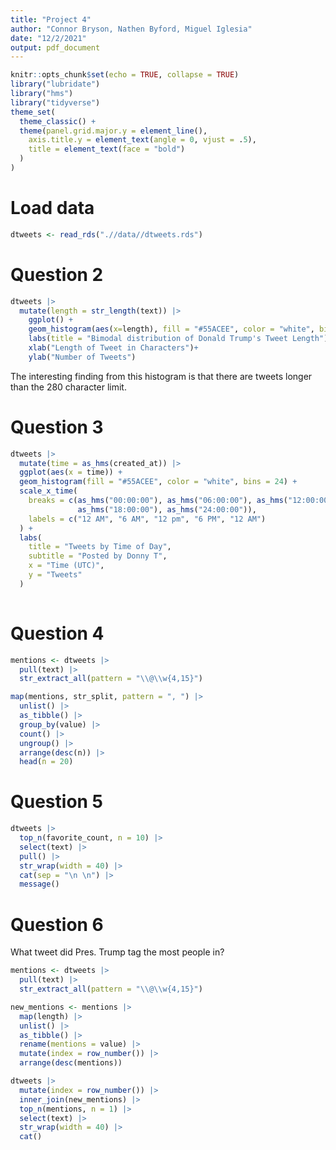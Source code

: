 ---
title: "Project 4"
author: "Connor Bryson, Nathen Byford, Miguel Iglesia"
date: "12/2/2021"
output: pdf_document
---

```{r setup, include=FALSE}
knitr::opts_chunk$set(echo = TRUE, collapse = TRUE)
library("lubridate")
library("hms")
library("tidyverse")
theme_set(
  theme_classic() +
  theme(panel.grid.major.y = element_line(),
    axis.title.y = element_text(angle = 0, vjust = .5),
    title = element_text(face = "bold")
  )
)
```

# Load data

```{r}
dtweets <- read_rds(".//data//dtweets.rds")
```

# Question 2

```{r, fig.height=3.5, fig.align='center'}
dtweets |> 
  mutate(length = str_length(text)) |> 
    ggplot() +
    geom_histogram(aes(x=length), fill = "#55ACEE", color = "white", binwidth =5) +
    labs(title = "Bimodal distribution of Donald Trump's Tweet Length") +
    xlab("Length of Tweet in Characters")+
    ylab("Number of Tweets") 
```

The interesting finding from this histogram is that there are tweets longer than the 280 character limit.

# Question 3

```{r, fig.height=3.5, fig.align='center'}
dtweets |> 
  mutate(time = as_hms(created_at)) |> 
  ggplot(aes(x = time)) +
  geom_histogram(fill = "#55ACEE", color = "white", bins = 24) +
  scale_x_time(
    breaks = c(as_hms("00:00:00"), as_hms("06:00:00"), as_hms("12:00:00"), 
               as_hms("18:00:00"), as_hms("24:00:00")),
    labels = c("12 AM", "6 AM", "12 pm", "6 PM", "12 AM")
  ) +
  labs(
    title = "Tweets by Time of Day", 
    subtitle = "Posted by Donny T", 
    x = "Time (UTC)",
    y = "Tweets"
  )
  
```

# Question 4

```{r}
mentions <- dtweets |> 
  pull(text) |> 
  str_extract_all(pattern = "\\@\\w{4,15}")

map(mentions, str_split, pattern = ", ") |> 
  unlist() |> 
  as_tibble() |> 
  group_by(value) |> 
  count() |> 
  ungroup() |> 
  arrange(desc(n)) |> 
  head(n = 20)

```

# Question 5

```{r, out.width="100%"}
dtweets |> 
  top_n(favorite_count, n = 10) |> 
  select(text) |> 
  pull() |> 
  str_wrap(width = 40) |> 
  cat(sep = "\n \n") |> 
  message()
```

# Question 6

What tweet did Pres. Trump tag the most people in?

```{r, message=FALSE}
mentions <- dtweets |> 
  pull(text) |> 
  str_extract_all(pattern = "\\@\\w{4,15}")

new_mentions <- mentions |> 
  map(length) |> 
  unlist() |> 
  as_tibble() |> 
  rename(mentions = value) |> 
  mutate(index = row_number()) |> 
  arrange(desc(mentions))

dtweets |> 
  mutate(index = row_number()) |>
  inner_join(new_mentions) |> 
  top_n(mentions, n = 1) |> 
  select(text) |> 
  str_wrap(width = 40) |> 
  cat()
```

